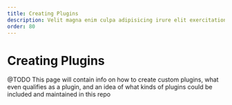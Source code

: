 ```yaml
---
title: Creating Plugins
description: Velit magna enim culpa adipisicing irure elit exercitation mollit voluptate. Magna eu Lorem eiusmod sit labore labore non deserunt occaecat. Incididunt exercitation irure duis voluptate quis proident in ut enim ea ullamco. Deserunt velit anim elit ea est ipsum excepteur elit nulla dolore magna laboris fugiat. Do ea minim eu esse irure non cupidatat anim minim occaecat. Pariatur eiusmod nulla incididunt eiusmod aliquip amet qui dolor sint.
order: 80
---
```


# Creating Plugins

@TODO
This page will contain info on how to create custom plugins,
what even qualifies as a plugin, and an idea of what kinds of plugins could be included and maintained in this repo
